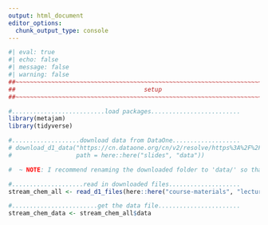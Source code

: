 ```yaml
---
output: html_document
editor_options: 
  chunk_output_type: console
---
```


```r
#| eval: true
#| echo: false
#| message: false
#| warning: false
##~~~~~~~~~~~~~~~~~~~~~~~~~~~~~~~~~~~~~~~~~~~~~~~~~~~~~~~~~~~~~~~~~~~~~~~~~~~~~~
##                                    setup                                 ----
##~~~~~~~~~~~~~~~~~~~~~~~~~~~~~~~~~~~~~~~~~~~~~~~~~~~~~~~~~~~~~~~~~~~~~~~~~~~~~~

#..........................load packages.........................
library(metajam) 
library(tidyverse)

#...................download data from DataOne...................
# download_d1_data("https://cn.dataone.org/cn/v2/resolve/https%3A%2F%2Fpasta.lternet.edu%2Fpackage%2Fdata%2Feml%2Fknb-lter-hbr%2F208%2F9%2F3b3cf7ea447cb875d7c7d68ebdfd24c7",
#                  path = here::here("slides", "data")) 

#  ~ NOTE: I recommend renaming the downloaded folder to 'data/' so that it's ignored by .gitignore! ~

#....................read in downloaded files....................
stream_chem_all <- read_d1_files(here::here("course-materials", "lecture-slides", "data", "https_pasta.lternet.edu_package_metadata_eml_knb-lter-hbr_208_9__HubbardBrook_weekly_stream_chemistry__csv"))

#........................get the data file.......................
stream_chem_data <- stream_chem_all$data
```
